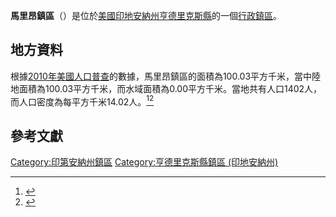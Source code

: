 {{noteTA
|G1=USState
|G2=地名
|G3=Unit
}}
{{Infobox settlement
|official_name            = 馬里昂鎮區
|native_name = Marion Township
|settlement_type          = [[行政鎮區|行政鎮區]]
|image_skyline            = 
|imagesize                = 
|image_map                = Map highlighting Marion Township, Hendricks County, Indiana.svg
|mapsize                  = 250px
|pushpin_map  =USA Indiana
|pushpin_label = 馬里昂鎮區
|pushpin_label_position   = top
|pushpin_map_caption      = 馬里昂鎮區在印地安納州的位置
|subdivision_type         = [[世界政區索引|國家]]
|subdivision_type1        = [[美国州份|州份]]
|subdivision_type2        = [[印地安納州行政区划|縣]]
|subdivision_name         = [[美国|美国]]
|subdivision_name1        = [[印地安納州|印地安納州]]
|subdivision_name2        = [[亨德里克斯縣_(印地安納州)|亨德里克斯縣]]
|elevation_ft             = 968
|elevation_m              = 295
|timezone                 = [[北美东部時區|北美东部時區]]
|area_total_km2           = 100.03
|area_land_km2            = 100.03
|area_water_km2           = 0.00
|area_total_sq_mi         = 
|area_land_sq_mi          = 
|area_water_sq_mi         = 
|population_as_of         = [[2010年美國人口普查|2010]]
|population_footnotes     = 
|population_total         = 1402
|population_density_km2   = auto
|population_density_sq_mi = auto
|utc_offset               = -5
|coordinates              = {{coord|39|46|06|N|86|38|14|W|type:city_region:US-AL_source:GNS-enwiki|display=inline,title}}
| coor_pinpoint           = 
| coordinates_footnotes   = 
|timezone_DST             = EDT
|utc_offset_DST           = -4
|postal_code_type         = [[美國郵區編號|郵區編號]]
|postal_code              = 
|area_code                = {{link-en|电话区号317|Area code 317|317}}
|blank_name = [[地名信息系统|GNIS ID]]
|blank_info = 453606
}}
'''馬里昂鎮區'''（{{lang-en|Marion Township}}）是位於[[美國|美國]][[印地安納州|印地安納州]][[亨德里克斯縣_(印地安納州)|亨德里克斯縣]]的一個[[行政鎮區|行政鎮區]]。

== 地方資料 ==
根據[[2010年美國人口普查|2010年美國人口普查]]的數據，馬里昂鎮區的面積為100.03平方千米，當中陸地面積為100.03平方千米，而水域面積為0.00平方千米。當地共有人口1402人，而人口密度為每平方千米14.02人。<ref name="GR8">{{cite web|url=http://factfinder2.census.gov|publisher=[[美国人口调查局|美国人口调查局]]|accessdate=2011-05-14|title=American FactFinder|archive-date=2013-09-11|archive-url=https://web.archive.org/web/20130911234518/http://factfinder2.census.gov/|dead-url=no}}</ref><ref>{{cite web|url=https://www.citypopulation.de/en/usa/illinois/admin/|title=USA: Illinois (Counties and Townships) - City Population|access-date=2020-07-21|archive-date=2020-04-22|archive-url=https://web.archive.org/web/20200422090607/https://www.citypopulation.de/en/usa/illinois/admin/|dead-url=no}}</ref>

== 參考文獻 ==
{{reflist}}

{{亨德里克斯縣 (印地安納州)}}

{{DEFAULTSORT:Marion Township}}
[[Category:印第安納州鎮區|Category:印第安納州鎮區]]
[[Category:亨德里克斯縣鎮區_(印地安納州)|Category:亨德里克斯縣鎮區 (印地安納州)]]

{{Indiana-geo-stub}}